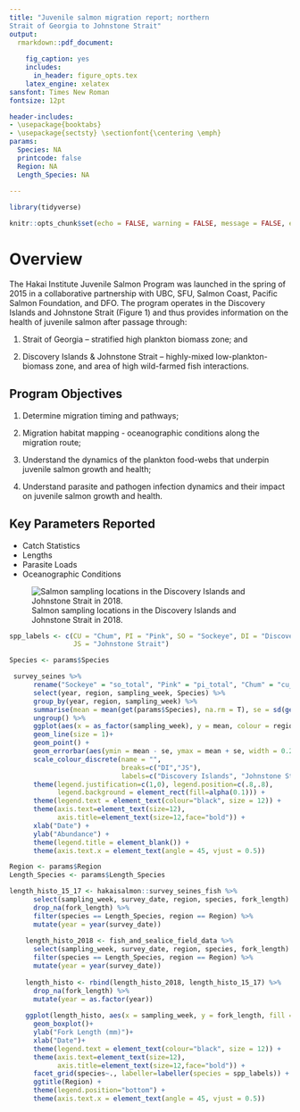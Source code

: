 ```yaml
---
title: "Juvenile salmon migration report; northern
Strait of Georgia to Johnstone Strait"
output:
  rmarkdown::pdf_document:
    
    fig_caption: yes
    includes:
      in_header: figure_opts.tex
    latex_engine: xelatex
sansfont: Times New Roman
fontsize: 12pt

header-includes:
- \usepackage{booktabs}
- \usepackage{sectsty} \sectionfont{\centering \emph}
params:
  Species: NA
  printcode: false
  Region: NA
  Length_Species: NA
  
---
```


\begin{center}
\large
— Hakai Institute Juvenile Salmon Program 2018 —
\end{center}

```r
library(tidyverse)

knitr::opts_chunk$set(echo = FALSE, warning = FALSE, message = FALSE, error = FALSE)
```

# Overview

The Hakai Institute Juvenile Salmon Program was launched in the spring of 2015 in a collaborative partnership with UBC, SFU, Salmon Coast, Pacific Salmon Foundation, and DFO. The program operates in the Discovery Islands and Johnstone Strait (Figure 1) and thus provides information on the health of juvenile salmon after passage through: 

1) Strait of Georgia – stratified high plankton biomass zone; and 

2) Discovery Islands & Johnstone Strait – highly-mixed low-plankton-biomass zone, and area of high wild-farmed fish interactions.

## Program Objectives

1) Determine migration timing and pathways; 

2) Migration habitat mapping - oceanographic conditions along the migration route;

3) Understand the dynamics of the plankton food-webs that underpin juvenile salmon growth and
health;

4) Understand parasite and pathogen infection dynamics and their impact on juvenile salmon growth and
health.

## Key Parameters Reported
* Catch Statistics
* Lengths
* Parasite Loads
* Oceanographic Conditions

![Salmon sampling locations in the Discovery Islands and Johnstone Strait in 2018.](./map_2018.jpg)

```r
spp_labels <- c(CU = "Chum", PI = "Pink", SO = "Sockeye", DI = "Discovery Islands",
                JS = "Johnstone Strait")
```


```r
Species <- params$Species

 survey_seines %>%
      rename("Sockeye" = "so_total", "Pink" = "pi_total", "Chum" = "cu_total") %>% 
      select(year, region, sampling_week, Species) %>%
      group_by(year, region, sampling_week) %>%
      summarise(mean = mean(get(params$Species), na.rm = T), se = sd(get(params$Species)) / sqrt(n())) %>%
      ungroup() %>%
      ggplot(aes(x = as_factor(sampling_week), y = mean, colour = region, group = region))+
      geom_line(size = 1)+
      geom_point() +
      geom_errorbar(aes(ymin = mean - se, ymax = mean + se, width = 0.2)) +
      scale_colour_discrete(name = "",
                            breaks=c("DI","JS"),
                            labels=c("Discovery Islands", "Johnstone Strait"))+
      theme(legend.justification=c(1,0), legend.position=c(.8,.8),
            legend.background = element_rect(fill=alpha(0.1))) +
      theme(legend.text = element_text(colour="black", size = 12)) +
      theme(axis.text=element_text(size=12),
            axis.title=element_text(size=12,face="bold")) +
      xlab("Date") +
      ylab("Abundance") +
      theme(legend.title = element_blank()) +
      theme(axis.text.x = element_text(angle = 45, vjust = 0.5))
```

```r

Region <- params$Region
Length_Species <- params$Length_Species

length_histo_15_17 <- hakaisalmon::survey_seines_fish %>% 
      select(sampling_week, survey_date, region, species, fork_length) %>% 
      drop_na(fork_length) %>% 
      filter(species == Length_Species, region == Region) %>% 
      mutate(year = year(survey_date))
    
    length_histo_2018 <- fish_and_sealice_field_data %>% 
      select(sampling_week, survey_date, region, species, fork_length) %>% 
      filter(species == Length_Species, region == Region) %>% 
      mutate(year = year(survey_date))
    
    length_histo <- rbind(length_histo_2018, length_histo_15_17) %>% 
      drop_na(fork_length) %>% 
      mutate(year = as.factor(year))
    
    ggplot(length_histo, aes(x = sampling_week, y = fork_length, fill = year)) +
      geom_boxplot()+
      ylab("Fork Length (mm)")+
      xlab("Date")+
      theme(legend.text = element_text(colour="black", size = 12)) + 
      theme(axis.text=element_text(size=12),
            axis.title=element_text(size=12,face="bold")) +
      facet_grid(species~., labeller=labeller(species = spp_labels)) +
      ggtitle(Region) +
      theme(legend.position="bottom") +
      theme(axis.text.x = element_text(angle = 45, vjust = 0.5)) 
```

